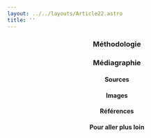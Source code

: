 ```yaml
---
layout: ../../layouts/Article22.astro
title: ''
---
```


<Header titre="" image="/assets/img/"/>
  
<Text>
<h3>Méthodologie</h3>
</Text>
<Chapitres 
  description=""
  chapitres={
    [
      {label: "Évolution démographique - Présentation", url: "/2022/evolution-penale-1", current: true},
      {label: "Dénominations religieuses", url: "/2022/evolution-penale-2"},
      {label: "Genre et emprisonnement", url: "/2022/evolution-penale-3"}
    ]
  }
/>

<div class="p-24 py-12 text-sm bg-gray-400">
  <h3>Médiagraphie</h3>
  <h4>Sources</h4>
 
<h4>Images</h4>

<h4>Références</h4>

<h4>Pour aller plus loin</h4>


</div>